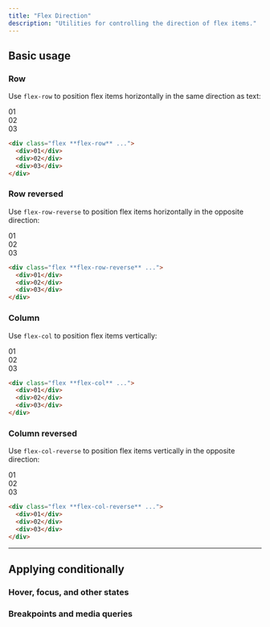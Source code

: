 ```yaml
---
title: "Flex Direction"
description: "Utilities for controlling the direction of flex items."
---
```




## Basic usage

### Row

Use `flex-row` to position flex items horizontally in the same direction as text:

<Example>
  <div class="flex flex-row space-x-4 font-mono text-white text-sm font-bold leading-6">
    <div class="w-14 h-14 rounded-lg flex items-center justify-center bg-fuchsia-500 shadow-lg">01</div>
    <div class="w-14 h-14 rounded-lg flex items-center justify-center bg-fuchsia-500 shadow-lg">02</div>
    <div class="w-14 h-14 rounded-lg flex items-center justify-center bg-fuchsia-500 shadow-lg">03</div>
  </div>
</Example>

```html
<div class="flex **flex-row** ...">
  <div>01</div>
  <div>02</div>
  <div>03</div>
</div>
```

### Row reversed

Use `flex-row-reverse` to position flex items horizontally in the opposite direction:

<Example>
  <div class="flex flex-row-reverse space-x-reverse space-x-4 font-mono text-white text-sm font-bold leading-6">
    <div class="w-14 h-14 rounded-lg flex items-center justify-center bg-blue-500 shadow-lg">01</div>
    <div class="w-14 h-14 rounded-lg flex items-center justify-center bg-blue-500 shadow-lg">02</div>
    <div class="w-14 h-14 rounded-lg flex items-center justify-center bg-blue-500 shadow-lg">03</div>
  </div>
</Example>

```html
<div class="flex **flex-row-reverse** ...">
  <div>01</div>
  <div>02</div>
  <div>03</div>
</div>
```

### Column

Use `flex-col` to position flex items vertically:

<Example>
  <div class="flex flex-col mx-auto space-y-4 font-mono text-white text-sm font-bold leading-6 max-w-xs">
    <div class="p-4 rounded-lg flex items-center justify-center bg-indigo-500 shadow-lg">01</div>
    <div class="p-4 rounded-lg flex items-center justify-center bg-indigo-500 shadow-lg">02</div>
    <div class="p-4 rounded-lg flex items-center justify-center bg-indigo-500 shadow-lg">03</div>
  </div>
</Example>

```html
<div class="flex **flex-col** ...">
  <div>01</div>
  <div>02</div>
  <div>03</div>
</div>
```

### Column reversed

Use `flex-col-reverse` to position flex items vertically in the opposite direction:

<Example>
  <div class="flex flex-col-reverse mx-auto space-y-reverse space-y-4 font-mono text-white text-sm font-bold leading-6 max-w-xs">
    <div class="p-4 rounded-lg flex items-center justify-center bg-purple-500 shadow-lg">01</div>
    <div class="p-4 rounded-lg flex items-center justify-center bg-purple-500 shadow-lg">02</div>
    <div class="p-4 rounded-lg flex items-center justify-center bg-purple-500 shadow-lg">03</div>
  </div>
</Example>

```html
<div class="flex **flex-col-reverse** ...">
  <div>01</div>
  <div>02</div>
  <div>03</div>
</div>
```

---

## <Heading ignore>Applying conditionally</Heading>

### <Heading ignore>Hover, focus, and other states</Heading>

<HoverFocusAndOtherStates defaultClass="flex flex-col" featuredClass="flex-row" />

### <Heading ignore>Breakpoints and media queries</Heading>

<BreakpointsAndMediaQueries defaultClass="flex flex-col" featuredClass="flex-row" />
